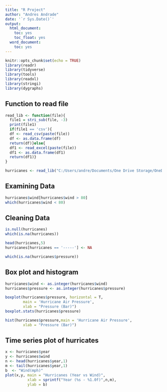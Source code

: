 ```yaml
---
title: "R Project"
author: "Andres Andrade"
date: '`r Sys.Date()`'
output:
  html_document:
    toc: yes
    toc_float: yes
  word_document:
    toc: yes
---
```


```r
knitr::opts_chunk$set(echo = TRUE)
library(readr)
library(tidyverse)
library(tools)
library(readxl)
library(stringi)
library(dygraphs)
```

## Function to read file

```r
read_lib <- function(file){
  file1 = stri_sub(file, -3)
  print(file1)
  if(file1 == 'csv'){
  df <- read_csv(paste(file))
  df <- as.data.frame(df)
  return(df)}else{
  df1 <- read_excel(paste(file))
  df1 <- as.data.frame(df1)
  return(df1)}
}

hurricanes <- read_lib("C:/Users/andre/Documents/One Drive Storage/OneDrive/School/SCHOOL/Summer 2022/R/Final Project/hurricanes(1).csv")

```
## Examining Data
```r

hurricanes$wind[hurricanes$wind > 80]
which(hurricanes$wind < 80)

```
## Cleaning Data
```r

is.null(hurricanes)
which(is.na(hurricanes))

head(hurricanes,5)
hurricanes[hurricanes == '-----'] <- NA

which(is.na(hurricanes$pressure))

```
## Box plot and histogram
```r

hurricanes$wind <- as.integer(hurricanes$wind)
hurricanes$pressure <- as.integer(hurricanes$pressure)

boxplot(hurricanes$pressure, horizontal = T, 
        main = 'Hurricane Air Pressure',
        xlab = "Pressure (Bar)")
boxplot.stats(hurricanes$pressure)

hist(hurricanes$pressure,main = 'Hurricane Air Pressure',
        xlab = "Pressure (Bar)")

```

## Time series plot of hurricates

```r

x <- hurricanes$year
y <- hurricanes$wind
n <- head(hurricanes$year,1)
m <- tail(hurricanes$year,1)
b  <- "Wind(mph)"
plot(x,y, main = "Hurricanes (Year vs Wind)",
          xlab = sprintf("Year (%s - %1.0f)",n,m),
          ylab = b)

```


